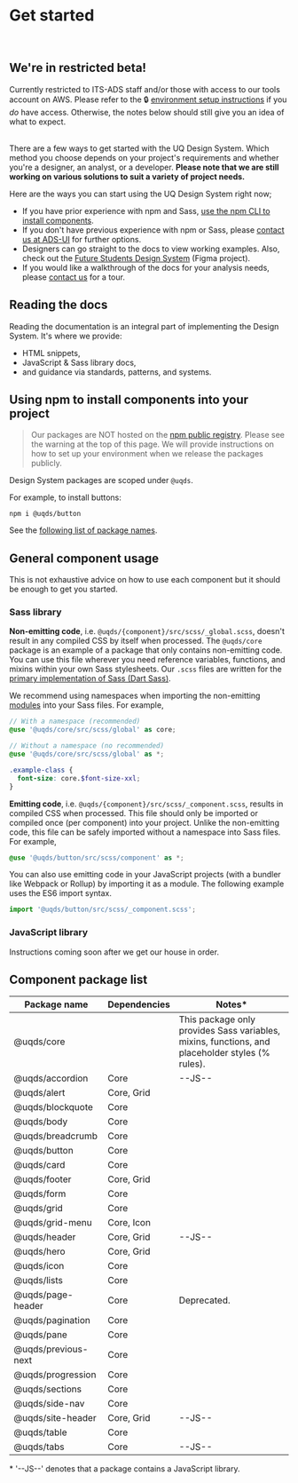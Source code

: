 
<Meta title="Introduction/Get started" />

# Get started

<br/>
<div className="alert alert--warning" role="alert">
  <div className="alert__message">
    <h2><span className="uq-icon uq-icon--architecture-and-planning--heavy-equipment-lift-hook-box uq-icon--text"></span> We're in restricted beta!</h2>
    Currently restricted to ITS-ADS staff and/or those with access to our tools account on AWS. Please refer to the 🔒&nbsp;<a href="https://confluence.its.uq.edu.au/confluence/x/0DwDCw" target="_blank">environment setup instructions</a> if you <em>do</em> have access. Otherwise, the notes below should still give you an idea of what to expect.
  </div>
</div><br/>

There are a few ways to get started with the UQ Design System. Which method you
choose depends on your project's requirements and whether you're a designer, an
analyst, or a developer. **Please note that we are still working on various
solutions to suit a variety of project needs.**

Here are the ways you can start using the UQ Design System right now;
- If you have prior experience with npm and Sass, [use the npm CLI to install components](#using-npm-to-install-components-into-your-project).
- If you don't have previous experience with npm or Sass, please [contact us at ADS-UI][2] for further options.
- Designers can go straight to the docs to view working examples. Also, check out the [Future Students Design System][3] (Figma project).
- If you would like a walkthrough of the docs for your analysis needs, please [contact us][2] for a tour.

## Reading the docs
Reading the documentation is an integral part of implementing the Design System.
It's where we provide:
- HTML snippets,
- JavaScript & Sass library docs,
- and guidance via standards, patterns, and systems.

## Using npm to install components into your project

> Our packages are NOT hosted on the [npm public registry][4]. Please see the
> warning at the top of this page. We will provide instructions on how to set up
> your environment when we release the packages publicly.

Design System packages are scoped under `@uqds`.

For example, to install buttons:

```shell
npm i @uqds/button
```

See the [following list of package names](#component-package-list).

## General component usage

This is not exhaustive advice on how to use each component but it should be
enough to get you started.

### Sass library

**Non-emitting code**, i.e. `@uqds/{component}/src/scss/_global.scss`, doesn't
result in any compiled CSS by itself when processed. The `@uqds/core` package is
an example of a package that only contains non-emitting code. You can use this
file wherever you need reference variables, functions, and mixins within your
own Sass stylesheets. Our `.scss` files are written for the [primary
implementation of Sass (Dart Sass)][6].

We recommend using namespaces when importing the non-emitting [modules][5] into
your Sass files. For example,

```scss
// With a namespace (recommended)
@use '@uqds/core/src/scss/global' as core;

// Without a namespace (no recommended)
@use '@uqds/core/src/scss/global' as *;

.example-class {
  font-size: core.$font-size-xxl;
}
```

**Emitting code**, i.e. `@uqds/{component}/src/scss/_component.scss`, results in
compiled CSS when processed. This file should only be imported or compiled once
(per component) into your project. Unlike the non-emitting code, this file can be
safely imported without a namespace into Sass files. For example,

```scss
@use '@uqds/button/src/scss/component' as *;
```

You can also use emitting code in your JavaScript projects (with a bundler like
Webpack or Rollup) by importing it as a module. The following example uses the
ES6 import syntax.

```javascript
import '@uqds/button/src/scss/_component.scss';
```

### JavaScript library

Instructions coming soon after we get our house in order.

## Component package list

| Package name        | Dependencies | Notes*                                                                                          |
|---------------------|--------------|-------------------------------------------------------------------------------------------------|
| @uqds/core          |              | This package only provides Sass variables, mixins, functions, and placeholder styles (% rules). |
| @uqds/accordion     | Core         | --JS--                                                                                          |
| @uqds/alert         | Core, Grid   |                                                                                                 |
| @uqds/blockquote    | Core         |                                                                                                 |
| @uqds/body          | Core         |                                                                                                 |
| @uqds/breadcrumb    | Core         |                                                                                                 |
| @uqds/button        | Core         |                                                                                                 |
| @uqds/card          | Core         |                                                                                                 |
| @uqds/footer        | Core, Grid   |                                                                                                 |
| @uqds/form          | Core         |                                                                                                 |
| @uqds/grid          | Core         |                                                                                                 |
| @uqds/grid-menu     | Core, Icon   |                                                                                                 |
| @uqds/header        | Core, Grid   | --JS--                                                                                          |
| @uqds/hero          | Core, Grid   |                                                                                                 |
| @uqds/icon          | Core         |                                                                                                 |
| @uqds/lists         | Core         |                                                                                                 |
| @uqds/page-header   | Core         | Deprecated.                                                                                     |
| @uqds/pagination    | Core         |                                                                                                 |
| @uqds/pane          | Core         |                                                                                                 |
| @uqds/previous-next | Core         |                                                                                                 |
| @uqds/progression   | Core         |                                                                                                 |
| @uqds/sections      | Core         |                                                                                                 |
| @uqds/side-nav      | Core         |                                                                                                 |
| @uqds/site-header   | Core, Grid   | --JS--                                                                                          |
| @uqds/table         | Core         |                                                                                                 |
| @uqds/tabs          | Core         | --JS--                                                                                          |

\* '--JS--' denotes that a package contains a JavaScript library.

[1]: https://confluence.its.uq.edu.au/confluence/x/0DwDCw
[2]: /?path=/docs/introduction-overview--page#contacts-and-community
[3]: https://www.figma.com/file/Li7SZkmaLgw8ZdiHje2q7x/Future-Students-Design-System?node-id=1691%3A0
[4]: https://registry.npmjs.org
[5]: https://sass-lang.com/documentation/at-rules/use
[6]: https://sass-lang.com/dart-sass
